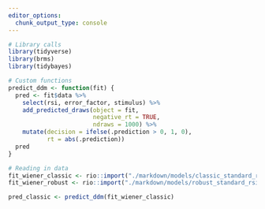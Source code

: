 ```yaml
---
editor_options:
  chunk_output_type: console
---
```

```r
# Library calls
library(tidyverse)
library(brms)
library(tidybayes)
```

```r
# Custom functions
predict_ddm <- function(fit) {
  pred <- fit$data %>%
    select(rsi, error_factor, stimulus) %>%
    add_predicted_draws(object = fit,
                        negative_rt = TRUE,
                        ndraws = 1000) %>%
    mutate(decision = ifelse(.prediction > 0, 1, 0),
           rt = abs(.prediction))
  pred
}
```

```r
# Reading in data
fit_wiener_classic <- rio::import("./markdown/models/classic_standard_rsi_err_2023-02-15.rda")
fit_wiener_robust <- rio::import("./markdown/models/robust_standard_rsi_err2023-02-15.rda")
```

```r
pred_classic <- predict_ddm(fit_wiener_classic)
```


